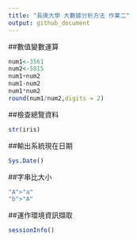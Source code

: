 ---
title: "長庚大學 大數據分析方法 作業二"
output: github_document
---


##數值變數運算
```{r}
num1<-3561
num2<-5815
num1+num2
num1-num2
num1*num2
round(num1/num2,digits = 2)
```

##檢查總覽資料
```{r}
str(iris)
```

##輸出系統現在日期
```{r}
Sys.Date()
```

##字串比大小
```{r}
"A">"a"
"b">"A"
```

##運作環境資訊擷取
```{r}
sessionInfo()
```




